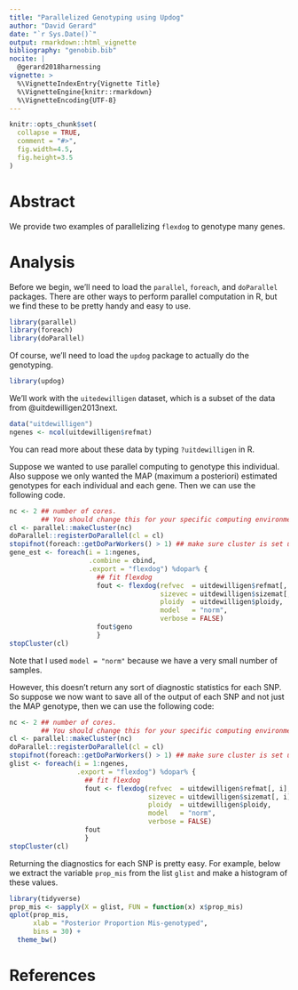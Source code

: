 ```yaml
---
title: "Parallelized Genotyping using Updog"
author: "David Gerard"
date: "`r Sys.Date()`"
output: rmarkdown::html_vignette
bibliography: "genobib.bib"
nocite: |
  @gerard2018harnessing
vignette: >
  %\VignetteIndexEntry{Vignette Title}
  %\VignetteEngine{knitr::rmarkdown}
  %\VignetteEncoding{UTF-8}
---
```


```r
knitr::opts_chunk$set(
  collapse = TRUE,
  comment = "#>",
  fig.width=4.5, 
  fig.height=3.5
)
```

# Abstract

We provide two examples of parallelizing `flexdog` to genotype many genes.

# Analysis

Before we begin, we'll need to load the `parallel`, `foreach`, and `doParallel` packages. There are other ways to perform parallel computation in R, but we find these to be pretty handy and easy to use.

```r
library(parallel)
library(foreach)
library(doParallel)
```

Of course, we'll need to load the `updog` package to actually do the genotyping.
```r
library(updog)
```

We'll work with the `uitedewilligen` dataset, which is a subset of the data from @uitdewilligen2013next.
```r
data("uitdewilligen")
ngenes <- ncol(uitdewilligen$refmat)
```
You can read more about these data by typing `?uitdewilligen` in R. 


Suppose we wanted to use parallel computing to genotype this individual. Also suppose we only wanted the MAP (maximum a posteriori) estimated genotypes for each individual and each gene. Then we can use the following code.
```r
nc <- 2 ## number of cores. 
        ## You should change this for your specific computing environment.
cl <- parallel::makeCluster(nc)
doParallel::registerDoParallel(cl = cl)
stopifnot(foreach::getDoParWorkers() > 1) ## make sure cluster is set up.
gene_est <- foreach(i = 1:ngenes, 
                    .combine = cbind, 
                    .export = "flexdog") %dopar% {
                      ## fit flexdog
                      fout <- flexdog(refvec  = uitdewilligen$refmat[, i], 
                                      sizevec = uitdewilligen$sizemat[, i], 
                                      ploidy  = uitdewilligen$ploidy, 
                                      model   = "norm", 
                                      verbose = FALSE)
                      fout$geno
                      }
stopCluster(cl)
```

Note that I used `model = "norm"` because we have a very small number of samples.

However, this doesn't return any sort of diagnostic statistics for each SNP. So suppose we now want to save all of the output of each SNP and not just the MAP genotype, then we can use the following code:

```r
nc <- 2 ## number of cores. 
        ## You should change this for your specific computing environment.
cl <- parallel::makeCluster(nc)
doParallel::registerDoParallel(cl = cl)
stopifnot(foreach::getDoParWorkers() > 1) ## make sure cluster is set up.
glist <- foreach(i = 1:ngenes, 
                 .export = "flexdog") %dopar% {
                   ## fit flexdog
                   fout <- flexdog(refvec  = uitdewilligen$refmat[, i], 
                                   sizevec = uitdewilligen$sizemat[, i], 
                                   ploidy  = uitdewilligen$ploidy, 
                                   model   = "norm", 
                                   verbose = FALSE)
                   fout
                   }
stopCluster(cl)
```


Returning the diagnostics for each SNP is pretty easy. For example, below we extract the variable `prop_mis` from the list `glist` and make a histogram of these values.
```r
library(tidyverse)
prop_mis <- sapply(X = glist, FUN = function(x) x$prop_mis)
qplot(prop_mis, 
      xlab = "Posterior Proportion Mis-genotyped", 
      bins = 30) +
  theme_bw()
```

# References
